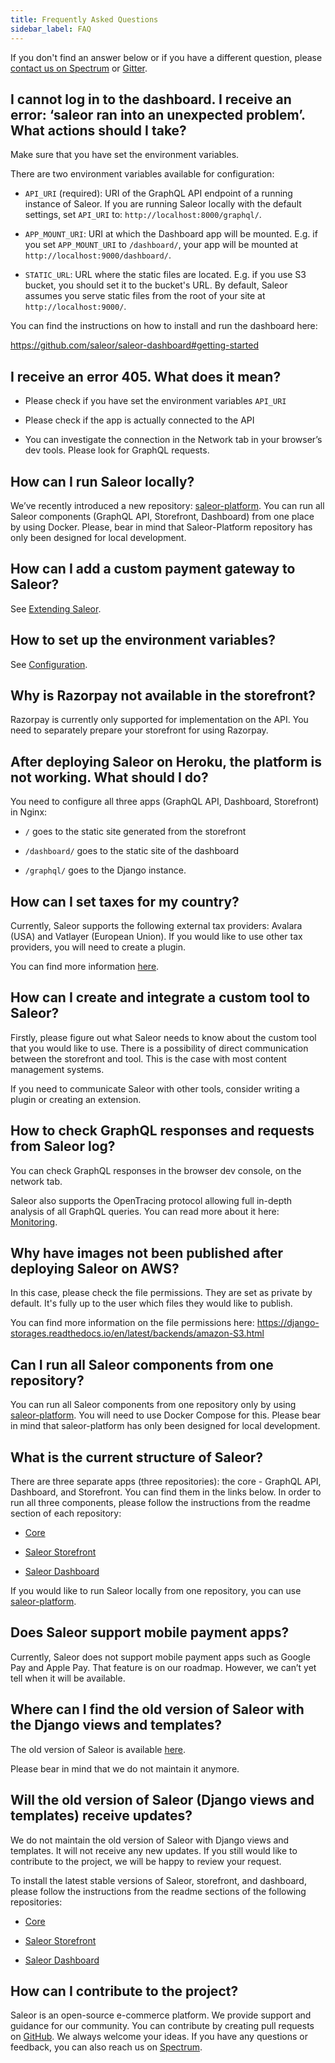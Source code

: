```yaml
---
title: Frequently Asked Questions
sidebar_label: FAQ
---
```


If you don't find an answer below or if you have a different question, please [contact us on Spectrum](https://spectrum.chat/saleor) or [Gitter](https://gitter.im/mirumee/saleor).

## I cannot log in to the dashboard. I receive an error: ‘saleor ran into an unexpected problem’. What actions should I take?

Make sure that you have set the environment variables.

There are two environment variables available for configuration:

- `API_URI` (required): URI of the GraphQL API endpoint of a running instance of Saleor. If you are running Saleor locally with the default settings, set `API_URI` to: `http://localhost:8000/graphql/`.

- `APP_MOUNT_URI`: URI at which the Dashboard app will be mounted. E.g. if you set `APP_MOUNT_URI` to `/dashboard/`, your app will be mounted at `http://localhost:9000/dashboard/`.

- `STATIC_URL`: URL where the static files are located. E.g. if you use S3 bucket, you should set it to the bucket's URL. By default, Saleor assumes you serve static files from the root of your site at `http://localhost:9000/`.

You can find the instructions on how to install and run the dashboard here:

https://github.com/saleor/saleor-dashboard#getting-started

## I receive an error 405. What does it mean?

- Please check if you have set the environment variables `API_URI`

- Please check if the app is actually connected to the API

- You can investigate the connection in the Network tab in your browser’s dev tools. Please look for GraphQL requests.

## How can I run Saleor locally?

We’ve recently introduced a new repository: [saleor-platform](https://github.com/saleor/saleor-platform). You can run all Saleor components (GraphQL API, Storefront, Dashboard) from one place by using Docker. Please, bear in mind that Saleor-Platform repository has only been designed for local development.

## How can I add a custom payment gateway to Saleor?

See [Extending Saleor](developer/extending/plugins.mdx).

## How to set up the environment variables?

See [Configuration](developer/running-saleor/configuration.mdx#setting-environment-variables).

## Why is Razorpay not available in the storefront?

Razorpay is currently only supported for implementation on the API. You need to separately prepare your storefront for using Razorpay.

## After deploying Saleor on Heroku, the platform is not working. What should I do?

You need to configure all three apps (GraphQL API, Dashboard, Storefront) in Nginx:

- `/` goes to the static site generated from the storefront

- `/dashboard/` goes to the static site of the dashboard

- `/graphql/` goes to the Django instance.

## How can I set taxes for my country?

Currently, Saleor supports the following external tax providers: Avalara (USA) and Vatlayer (European Union). If you would like to use other tax providers, you will need to create a plugin.

You can find more information [here](developer/extending/plugins.mdx).

## How can I create and integrate a custom tool to Saleor?

Firstly, please figure out what Saleor needs to know about the custom tool that you would like to use. There is a possibility of direct communication between the storefront and tool. This is the case with most content management systems.

If you need to communicate Saleor with other tools, consider writing a plugin or creating an extension.

## How to check GraphQL responses and requests from Saleor log?

You can check GraphQL responses in the browser dev console, on the network tab.

Saleor also supports the OpenTracing protocol allowing full in-depth analysis of all GraphQL queries. You can read more about it here: [Monitoring](developer/running-saleor/monitoring.mdx).

## Why have images not been published after deploying Saleor on AWS?

In this case, please check the file permissions. They are set as private by default. It's fully up to the user which files they would like to publish.

You can find more information on the file permissions here: https://django-storages.readthedocs.io/en/latest/backends/amazon-S3.html

## Can I run all Saleor components from one repository?

You can run all Saleor components from one repository only by using [saleor-platform](https://github.com/saleor/saleor-platform). You will need to use Docker Compose for this. Please bear in mind that saleor-platform has only been designed for local development.

## What is the current structure of Saleor?

There are three separate apps (three repositories): the core - GraphQL API, Dashboard, and Storefront. You can find them in the links below. In order to run all three components, please follow the instructions from the readme section of each repository:

- [Core](https://github.com/saleor/saleor)

- [Saleor Storefront](https://github.com/saleor/saleor-storefront)

- [Saleor Dashboard](https://github.com/saleor/saleor-dashboard)

If you would like to run Saleor locally from one repository, you can use [saleor-platform](https://github.com/saleor/saleor-platform).

## Does Saleor support mobile payment apps?

Currently, Saleor does not support mobile payment apps such as Google Pay and Apple Pay. That feature is on our roadmap. However, we can’t yet tell when it will be available.

## Where can I find the old version of Saleor with the Django views and templates?

The old version of Saleor is available [here](https://github.com/mirumee/legacy-views).

Please bear in mind that we do not maintain it anymore.

## Will the old version of Saleor (Django views and templates) receive updates?

We do not maintain the old version of Saleor with Django views and templates. It will not receive any new updates. If you still would like to contribute to the project, we will be happy to review your request.

To install the latest stable versions of Saleor, storefront, and dashboard, please follow the instructions from the readme sections of the following repositories:

- [Core](https://github.com/saleor/saleor)

- [Saleor Storefront](https://github.com/saleor/saleor-storefront)

- [Saleor Dashboard](https://github.com/saleor/saleor-dashboard)

## How can I contribute to the project?

Saleor is an open-source e-commerce platform. We provide support and guidance for our community. You can contribute by creating pull requests on [GitHub](https://github.com/saleor/saleor/pulls). We always welcome your ideas. If you have any questions or feedback, you can also reach us on [Spectrum](https://spectrum.chat/saleor).

